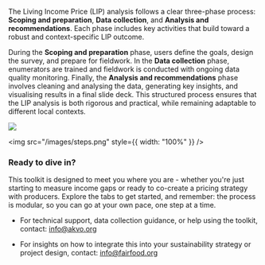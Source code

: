 The Living Income Price (LIP) analysis follows a clear three-phase process: **Scoping and preparation**, **Data collection**, and **Analysis and recommendations**. Each phase includes key activities that build toward a robust and context-specific LIP outcome. 

During the **Scoping and preparation** phase, users define the goals, design the survey, and prepare for fieldwork. In the **Data collection** phase, enumerators are trained and fieldwork is conducted with ongoing data quality monitoring. Finally, the **Analysis and recommendations** phase involves cleaning and analysing the data, generating key insights, and visualising results in a final slide deck. This structured process ensures that the LIP analysis is both rigorous and practical, while remaining adaptable to different local contexts.

<img
  src="/images/process-overview.png"
/>

<img
  src="/images/steps.png" style={{ width: "100%" }}
/>

### **Ready to dive in?**

This toolkit is designed to meet you where you are \- whether you're just starting to measure income gaps or ready to co-create a pricing strategy with producers. Explore the tabs to get started, and remember: the process is modular, so you can go at your own pace, one step at a time.

* For technical support, data collection guidance, or help using the toolkit, contact: [info@akvo.org](mailto:info@akvo.org)

* For insights on how to integrate this into your sustainability strategy or project design, contact: [info@fairfood.org](mailto:info@fairfood.org) 